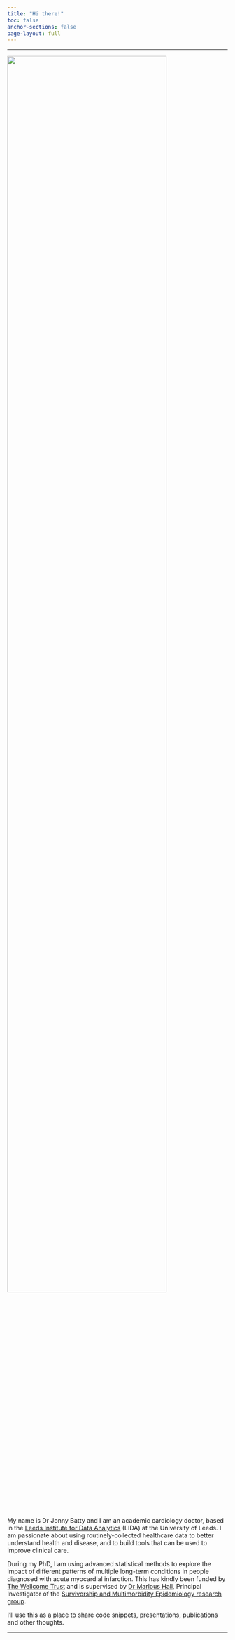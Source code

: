 ```yaml
---
title: "Hi there!"
toc: false
anchor-sections: false
page-layout: full
---
```


---

::: {.grid}

::: {.g-col-12 .g-col-md-4}

::: profile-img
![](/graphics/profile.png){width=85% fig-align="center"}
:::

:::

::: {.g-col-12 .g-col-md-8}
My name is Dr Jonny Batty and I am an academic cardiology doctor, based in the [Leeds Institute for Data Analytics](https://lida.leeds.ac.uk/) (LIDA) at the University of Leeds. I am passionate about using routinely-collected healthcare data to better understand health and disease, and to build tools that can be used to improve clinical care.

During my PhD, I am using advanced statistical methods to explore the impact of different patterns of multiple long-term conditions in people diagnosed with acute myocardial infarction. This has kindly been funded by [The Wellcome Trust](https://www.4wardnorth.org.uk/) and is supervised by [Dr Marlous Hall](https://medicinehealth.leeds.ac.uk/medicine/staff/390/dr-marlous-hall), Principal Investigator of the [Survivorship and Multimorbidity Epidemiology research group](https://lida.leeds.ac.uk/research-projects/survivorship-and-multimorbidity-epidemiology/).

I'll use this as a place to share code snippets, presentations, publications and other thoughts.

:::
:::

---







